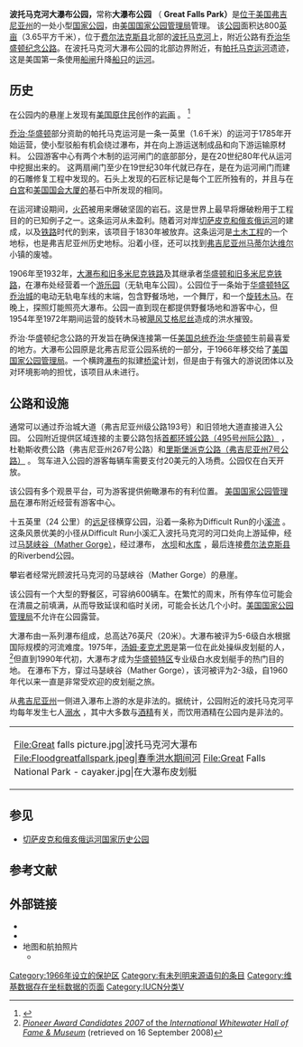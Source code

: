 {{Rough translation|time=2020-07-02T11:08:01+00:00}}
{{Infobox protected area|name=Great Falls Park|iucn_category=V|photo=GreatFallsPotomocRiverWinter.jpg|photo_caption=|map=Virginia#USA|relief=1|map_caption=|location=[[Fairfax_County,_Virginia|Fairfax County, Virginia]], [[United_States|USA]]|nearest_city=[[McLean,_Virginia|McLean, Virginia]]|coordinates={{coords|38.994239|-77.252426|region:US-VA_source:Wikimapia|format=dms|display=inline, title}}|area_acre=800|established=1966|visitation_num=645,000{{citation needed|date=October 2015}}|visitation_year=2002|governing_body=[[National_Park_Service|National Park Service]]}}'''波托马克河大瀑布公园，'''常称'''大瀑布公园''' （ '''Great Falls Park）'''是[[美国|位于美国]][[弗吉尼亚州|弗吉尼亚州]]的一处小型[[国家公园|国家公园]]，由[[美国国家公园管理局|美国国家公园管理局]]管理。 该[[公园|公园]]面积达800[[英亩|英亩]]（3.65平方千米），位于[[費爾法克斯縣|费尔法克斯县]]北部的[[波托马克河|波托马克河]]上，附近公路有[[乔治·华盛顿纪念公路|乔治华盛顿纪念公路]]。在波托马克河大瀑布公园的北部边界附近，有[[帕托馬克運河|帕托马克运河]]遗迹，这是美国第一条使用[[船閘|船闸]]升降[[艇|船只]]的[[运河|运河]]。

== 历史 ==
在公园内的悬崖上发现有[[美國原住民|美国原住民]]创作的[[岩刻|岩画]] 。 <ref>{{Cite book|last=Lenik|first=Edward|title=Making Pictures in Stone: American Indian Rock Art of the Northeast|year=2008|publisher=University of Alabama Press|pages=75–76|url=https://books.google.com/?id=ZKBHqkzoGWEC&pg=PA75&lpg=PA75&dq=petroglyphs+difficult+run#v=onepage&q=petroglyphs%20difficult%20run&f=false|isbn=9780817355098}}</ref>

[[乔治·华盛顿|乔治·华盛顿]]部分资助的帕托马克运河是一条一英里（1.6千米）的运河于1785年开始运营，使小型驳船有机会绕过瀑布，并在向上游运送制成品和向下游运输原材料。 公园游客中心有两个木制的运河闸门的底部部分，是在20世纪80年代从运河中挖掘出来的。 这两扇闸门至少在19世纪30年代就已存在，是在为运河闸门而建的石雕修复工程中发现的。石头上发现的石匠标记是每个工匠所独有的，并且与在[[白宮|白宫]]和[[美國國會大廈|美国国会大厦的]]基石中所发现的相同。 

在运河建设期间，[[火药|火药]]被用来爆破坚固的岩石。这是世界上最早将爆破粉用于工程目的的已知例子之一。这条运河从未盈利。随着河对岸[[切萨皮克和俄亥俄运河|切萨皮克和俄亥俄运河]]的建成，以及[[鐵路運輸|铁路]]时代的到来，该项目于1830年被放弃。这条运河是[[土木工程|土木工程]]的一个地标，也是弗吉尼亚州历史地标。沿着小径，还可以找到[[弗吉尼亚州马蒂尔达维尔|弗吉尼亚州马蒂尔达维尔]]小镇的废墟。 

1906年至1932年，[[大瀑布和旧多米尼克铁路|大瀑布和旧多米尼克铁路]]及其继承者[[华盛顿和旧多米尼克铁路|华盛顿和旧多米尼克铁路]]，在瀑布处经营着一个[[遊樂園|游乐园]]（无轨电车公园）。公园位于一条始于[[华盛顿哥伦比亚特区|华盛顿特区]][[乔治城_(华盛顿特区)|乔治城]]的电动无轨电车线的末端，包含野餐场地，一个舞厅，和一个[[旋轉木馬|旋转木马]]。在晚上，探照灯能照亮大瀑布。公园一直到现在都提供野餐场地和游客中心，但1954年至1972年期间运营的旋转木马被[[飓风艾格尼丝|飓风艾格尼丝]]造成的洪水摧毁。 

乔治·华盛顿纪念公路的开发旨在确保连接第一任[[美国总统|美国总统]][[乔治·华盛顿|乔治·华盛顿]]生前最喜爱的地方。大瀑布公园原是北弗吉尼亚公园系统的一部分，于1966年移交给了[[美国国家公园管理局|美国国家公园管理局]]。一个横跨[[瀑布|瀑布]]的拟建[[橋|桥梁]]计划，但是由于有强大的游说团体以及对环境影响的担忧，该项目从未进行。 

== 公路和设施 ==
通常可以通过乔治城大道（弗吉尼亚州级公路193号）和旧领地大道直接进入公园。 公园附近提供区域连接的主要公路包括[[495号州际公路_(首都环线)|首都环城公路（495号州际公路）]] ， 杜勒斯收费公路（弗吉尼亚州267号公路）和[[7号弗吉尼亚州州道|里斯堡派克公路（弗吉尼亚州7号公路）]] 。 驾车进入公园的游客每辆车需要支付20美元的入场费。公园仅在白天开放。 

该公园有多个观景平台，可为游客提供俯瞰瀑布的有利位置。 [[美国国家公园管理局|美国国家公园管理局]]在瀑布附近经营有游客中心。 

十五英里（24 公里）的[[遠足|远足]]径横穿公园，沿着一条称为Difficult Run的小[[溪流|溪流]] 。 这条风景优美的小径从Difficult Run小溪汇入波托马克河的河口处向上游延伸，经过[[马瑟峡谷|马瑟峡谷（Mather Gorge）]]，经过瀑布， [[水坝|水坝]]和[[水庫|水库]] ，最后连接[[費爾法克斯縣|费尔法克斯县]]的Riverbend公园。 

攀岩者经常光顾波托马克河的马瑟峡谷（Mather Gorge）的悬崖。 

该公园有一个大型的野餐区，可容纳600辆车。在繁忙的周末，所有停车位可能会在清晨之前填满，从而导致延误和临时关闭，可能会长达几个小时。[[美国国家公园管理局|美国国家公园管理局]]不允许在公园露营。 

大瀑布由一系列瀑布组成，总高达76英尺（20米）。大瀑布被评为5-6级白水根据国际规模的河流难度。1975年，[[汤姆·麦克尤恩（激流皮划艇运动员）|汤姆·麦克尤恩]]是第一位在此处操纵皮划艇的人， <ref>[http://www.adventuresportscenter.com/IWHOF/2007nomineesbios.htm ''Pioneer Award Candidates 2007'' of the ''International Whitewater Hall of Fame & Museum''] {{Webarchive|url=https://web.archive.org/web/20081121160522/http://www.adventuresportscenter.com/IWHOF/2007nomineesbios.htm|date=2008-11-21}} (retrieved on 16 September 2008)</ref>但直到1990年代初，大瀑布才成为[[华盛顿特区|华盛顿特区]]专业级白水皮划艇手的热门目的地。 在瀑布下方，穿过马瑟峡谷（Mather Gorge），该河被评为2-3级，自1960年代以来一直是非常受欢迎的皮划艇之旅。 

从[[弗吉尼亚州|弗吉尼亚州]]一侧进入瀑布上游的水是非法的。据统计，公园附近的波托马克河平均每年发生七人[[遇溺|溺水]] ，其中大多数与[[酒|酒精]]有关，而饮用酒精在公园内是非法的。 {{Wide image|Great falls wide.jpg|700px|Panoramic view of Great Falls of the Potomac River||none}}
{|
|<gallery mode="packed" heights="145">
<!-- 檔案不存在 File:PotomacRiver.jpg|<nowiki> </nowiki>1900年代初的大瀑布公园 ，可從英文維基百科取得 -->
File:Great falls picture.jpg|波托马克河大瀑布
File:Floodgreatfallspark.jpeg|春季洪水期间河
File:Great Falls National Park - cayaker.jpg|在大瀑布皮划艇
</gallery>
|}

== 参见 ==

* [[切萨皮克和俄亥俄运河|切萨皮克和俄亥俄运河国家历史公园]]

== 参考文献 ==
{{Reflist}}

== 外部链接 ==

* {{Cite web|title=Great Falls|url=http://www.nps.gov/grfa/|accessdate=2010-09-02|publisher=National Park Service|archive-date=2010-11-07|archive-url=https://web.archive.org/web/20101107102238/http://www.nps.gov/grfa/|dead-url=no}} 
* {{Cite web|title=Great Falls Park Map|url=http://www.nps.gov/pwr/customcf/apps/maps/showmap.cfm?alphacode=grfa&parkname=Great%20Falls%20Park|accessdate=2010-09-02|publisher=National Park Service|archive-date=2017-06-06|archive-url=https://web.archive.org/web/20170606123143/https://www.nps.gov/PWR/customcf/apps/maps/showmap.cfm?alphacode=grfa&parkname=Great%20Falls%20Park|dead-url=no}} 
* 地图和航拍照片 
** {{Cite web|title=Great Falls Park, USGS Vienna (VA, MD) Topo Map|url=http://www.topoquest.com/map.asp?z=18&n=4318546&e=304881&s=50&size=l&datum=nad83&layer=DRG25|accessdate=2008-06-29|publisher=TopoQuest}} 

[[Category:1966年设立的保护区|Category:1966年设立的保护区]]
[[Category:有未列明来源语句的条目|Category:有未列明来源语句的条目]]
[[Category:维基数据存在坐标数据的页面|Category:维基数据存在坐标数据的页面]]
[[Category:IUCN分类V|Category:IUCN分类V]]